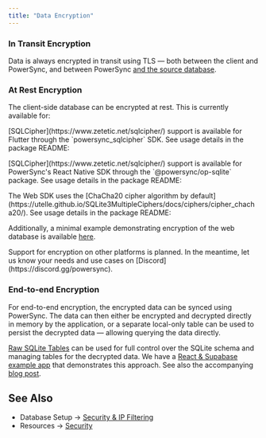```yaml
---
title: "Data Encryption"
---
```


### In Transit Encryption

Data is always encrypted in transit using TLS — both between the client and PowerSync, and between PowerSync [and the source database](/usage/lifecycle-maintenance/postgres-maintenance#tls).

### At Rest Encryption

The client-side database can be encrypted at rest. This is currently available for:

<Accordion title="Flutter" icon="flutter">
[SQLCipher](https://www.zetetic.net/sqlcipher/) support is available for Flutter through the `powersync_sqlcipher` SDK. See usage details in the package README:

<Card
  title="powersync_sqlcipher"
  icon="flutter"
  href="https://pub.dev/packages/powersync_sqlcipher"
  horizontal
/>
</Accordion>

<Accordion title="React Native & Expo" icon="react">
 [SQLCipher](https://www.zetetic.net/sqlcipher/) support is available for PowerSync's React Native SDK through the `@powersync/op-sqlite` package. See usage details in the package README:

<Card
  title="npm: @powersync/op-sqlite"
  icon="npm"
  href="https://www.npmjs.com/package/@powersync/op-sqlite"
  horizontal
/>
</Accordion>

<Accordion title="JavaScript Web" icon="js">
 The Web SDK uses the [ChaCha20 cipher algorithm by default](https://utelle.github.io/SQLite3MultipleCiphers/docs/ciphers/cipher_chacha20/). See usage details in the package README:

<Card
  title="npm: @powersync/web"
  icon="npm"
  href="https://www.npmjs.com/package/@powersync/web"
  horizontal
/>
  Additionally, a minimal example demonstrating encryption of the web database is available [here](https://github.com/powersync-ja/powersync-js/tree/main/demos/example-vite-encryption). 
</Accordion>

<Note>
  Support for encryption on other platforms is planned. In the meantime, let us know your needs and use cases on [Discord](https://discord.gg/powersync).
</Note>


### End-to-end Encryption

For end-to-end encryption, the encrypted data can be synced using PowerSync. The data can then either be encrypted and decrypted directly in memory by the application, or a separate local-only table can be used to persist the decrypted data — allowing querying the data directly.

[Raw SQLite Tables](/usage/use-case-examples/raw-tables) can be used for full control over the SQLite schema and managing tables for the decrypted data. We have a [React & Supabase example app](https://github.com/powersync-community/react-supabase-chat-e2ee) that demonstrates this approach. See also the accompanying [blog post](https://www.powersync.com/blog/building-an-e2ee-chat-app-with-powersync-supabase).


## See Also

* Database Setup → [Security & IP Filtering](/installation/database-setup/security-and-ip-filtering)
* Resources → [Security](/resources/security)